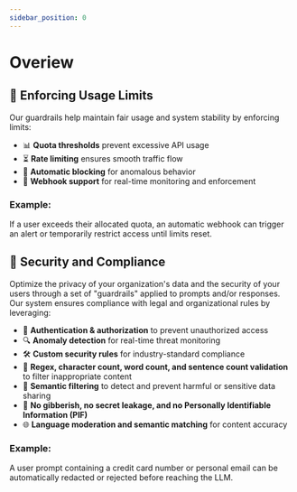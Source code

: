 ```yaml
---
sidebar_position: 0
---
```



# Overiew

## 🚧 Enforcing Usage Limits

Our guardrails help maintain fair usage and system stability by enforcing limits:
- 📊 **Quota thresholds** prevent excessive API usage
- ⏳ **Rate limiting** ensures smooth traffic flow
- 🚨 **Automatic blocking** for anomalous behavior
- 🔄 **Webhook support** for real-time monitoring and enforcement

### Example:

If a user exceeds their allocated quota, an automatic webhook can trigger an alert or temporarily restrict access until limits reset.

## 🔐 Security and Compliance

Optimize the privacy of your organization's data and the security of your users through a set of "guardrails" applied to prompts and/or responses. Our system ensures compliance with legal and organizational rules by leveraging:
- 🔑 **Authentication & authorization** to prevent unauthorized access
- 🔍 **Anomaly detection** for real-time threat monitoring
- 🛠️ **Custom security rules** for industry-standard compliance
- 🔎 **Regex, character count, word count, and sentence count validation** to filter inappropriate content
- 📜 **Semantic filtering** to detect and prevent harmful or sensitive data sharing
- 🚫 **No gibberish, no secret leakage, and no Personally Identifiable Information (PIF)**
- 🌐 **Language moderation and semantic matching** for content accuracy

### Example:
A user prompt containing a credit card number or personal email can be automatically redacted or rejected before reaching the LLM.